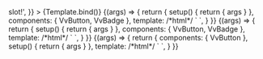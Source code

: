 
<Meta title="Components/Button/Slots" args={defaultArgs} argTypes={argTypes} />

<Canvas>
	<Story
		name="Default"
		argTypes={{
			default: {
				control: {
					disable: true,
				},
			},
		}}
		args={{
			default: 'Default <em class="italic">slot!</em>',
		}}
	>
		{Template.bind()}
	</Story>
</Canvas>

<Canvas>
	<Story
		name="Before"
		play={defaultTest}
		args={{
			label: 'Before slot',
		}}
		argTypes={{
			before: {
				control: {
					disable: true,
				},
			},
		}}
	>
		{(args) => {
			return {
				setup() {
					return { args }
				},
				components: { VvButton, VvBadge },
				template: /*html*/ `<vv-button v-bind="args">
							<template #before>
								<vv-badge value="12" modifiers="danger" />
							</template>
						</vv-button>`,
			}
		}}
	</Story>
</Canvas>

<Canvas>
	<Story
		name="After"
		play={defaultTest}
		args={{
			label: 'After slot',
		}}
		argTypes={{
			after: {
				control: {
					disable: true,
				},
			},
		}}
	>
		{(args) => {
			return {
				setup() {
					return { args }
				},
				components: { VvButton, VvBadge },
				template: /*html*/ `
					<vv-button v-bind="args">
						<template #after>
							<vv-badge value="12" modifiers="danger" />
						</template>
					</vv-button>
				`,
			}
		}}
	</Story>
</Canvas>

<Canvas>
	<Story
		name="Label"
		args={{
			icon: 'add',
		}}
	>
		{(args) => {
			return {
				components: { VvButton },
				setup() {
					return { args }
				},
				template: /*html*/ `
					<vv-button v-bind="args">
						<template #label>
							Label <em class="italic">slot!</em>
						</template>
					</vv-button>
				`,
			}
		}}
	</Story>
</Canvas>

